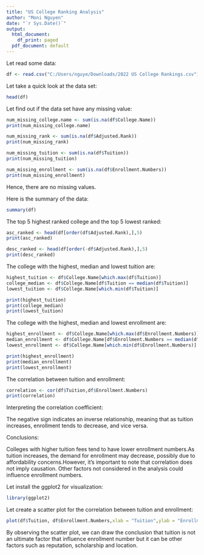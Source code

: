 ---
title: "US College Ranking Analysis"
author: "Moni Nguyen"
date: "`r Sys.Date()`"
output:
  html_document:
    df_print: paged
  pdf_document: default
---
Let read some data:

```{r}
df <- read.csv("C:/Users/nguye/Downloads/2022 US College Rankings.csv")
```

Let take a quick look at the data set:

```{r}
head(df)
```

Let find out if the data set have any missing value:

```{r}
num_missing_college.name <- sum(is.na(df$College.Name))
print(num_missing_college.name)

num_missing_rank <- sum(is.na(df$Adjusted.Rank))
print(num_missing_rank)

num_missing_tuition <- sum(is.na(df$Tuition))
print(num_missing_tuition)

num_missing_enrollment <- sum(is.na(df$Enrollment.Numbers))
print(num_missing_enrollment)
```

Hence, there are no missing values.

Here is the summary of the data:

```{r}
summary(df)
```

The top 5 highest ranked college and the top 5 lowest ranked:
```{r}
asc_ranked <- head(df[order(df$Adjusted.Rank),],5)
print(asc_ranked)

desc_ranked <- head(df[order(-df$Adjusted.Rank),],5)
print(desc_ranked)
```


The college with the highest, median and lowest tuition are:

```{r}
highest_tuition <- df$College.Name[which.max(df$Tuition)]
college_median <- df$College.Name[df$Tuition == median(df$Tuition)]
lowest_tuition <- df$College.Name[which.min(df$Tuition)]

print(highest_tuition)
print(college_median)
print(lowest_tuition)
```

The college with the highest, median and lowest enrollment are:
```{r}
highest_enrollment <- df$College.Name[which.max(df$Enrollment.Numbers)]
median_enrollment <- df$College.Name[df$Enrollment.Numbers == median(df$Enrollment.Numbers)]
lowest_enrollment <- df$College.Name[which.min(df$Enrollment.Numbers)]

print(highest_enrollment)
print(median_enrollment)
print(lowest_enrollment)
```

The correlation between tuition and enrollment:

```{r}
correlation <- cor(df$Tuition,df$Enrollment.Numbers)
print(correlation)
```
Interpreting the correlation coefficient:

The negative sign indicates an inverse relationship, meaning that as tuition increases, enrollment tends to decrease, and vice versa.

Conclusions:

Colleges with higher tuition fees tend to have lower enrollment numbers.As tuition increases, the demand for enrollment may decrease, possibly due to affordability concerns.However, it's important to note that correlation does not imply causation. Other factors not considered in the analysis could influence enrollment numbers.

Let install the ggplot2 for visualization:

```{r}
library(ggplot2)
```

Let create a scatter plot for the correlation between tuition and enrollment:

```{r}
plot(df$Tuition, df$Enrollment.Numbers,xlab = "Tuition",ylab = "Enrollment",main = "Tuition vs. Enrollment")
```

By observing the scatter plot, we can draw the conclusion that tuition is not an ultimate factor that influence enrollment number but it can be other factors such as reputation, scholarship and location.

